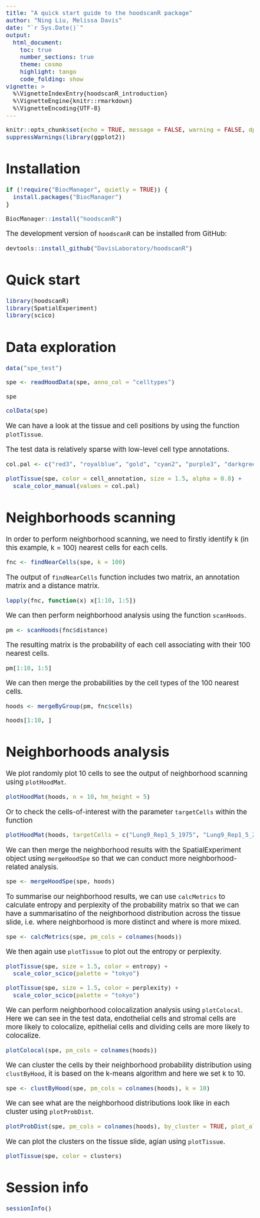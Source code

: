 ```yaml
---
title: "A quick start guide to the hoodscanR package"
author: "Ning Liu, Melissa Davis"
date: "`r Sys.Date()`"
output: 
  html_document:
    toc: true
    number_sections: true
    theme: cosmo
    highlight: tango
    code_folding: show
vignette: >
  %\VignetteIndexEntry{hoodscanR_introduction}
  %\VignetteEngine{knitr::rmarkdown}
  %\VignetteEncoding{UTF-8}
---
```


<style type="text/css">
  body{
  font-size: 14pt;
}
</style>

```r
knitr::opts_chunk$set(echo = TRUE, message = FALSE, warning = FALSE, dpi = 72, fig.retina = 1)
suppressWarnings(library(ggplot2))


```

# Installation

```r
if (!require("BiocManager", quietly = TRUE)) {
  install.packages("BiocManager")
}

BiocManager::install("hoodscanR")
```

The development version of `hoodscanR` can be installed from GitHub:

```r
devtools::install_github("DavisLaboratory/hoodscanR")
```

# Quick start

```r
library(hoodscanR)
library(SpatialExperiment)
library(scico)
```

# Data exploration

```r
data("spe_test")

spe <- readHoodData(spe, anno_col = "celltypes")
```

```r
spe
```

```r
colData(spe)
```

We can have a look at the tissue and cell positions by using the function `plotTissue`.

The test data is relatively sparse with low-level cell type annotations.

```r
col.pal <- c("red3", "royalblue", "gold", "cyan2", "purple3", "darkgreen")

plotTissue(spe, color = cell_annotation, size = 1.5, alpha = 0.8) +
  scale_color_manual(values = col.pal)
```

# Neighborhoods scanning

In order to perform neighborhood scanning, we need to firstly identify k (in this example, k = 100) nearest cells for each cells.

```r
fnc <- findNearCells(spe, k = 100)
```

The output of `findNearCells` function includes two matrix, an annotation matrix and a distance matrix.

```r
lapply(fnc, function(x) x[1:10, 1:5])
```

We can then perform neighborhood analysis using the function `scanHoods`.

```r
pm <- scanHoods(fnc$distance)
```

The resulting matrix is the probability of each cell associating with their 100 nearest cells.

```r
pm[1:10, 1:5]
```

We can then merge the probabilities by the cell types of the 100 nearest cells.

```r
hoods <- mergeByGroup(pm, fnc$cells)
```

```r
hoods[1:10, ]
```

# Neighborhoods analysis

We plot randomly plot 10 cells to see the output of neighborhood scanning using `plotHoodMat`.

```r
plotHoodMat(hoods, n = 10, hm_height = 5)
```

Or to check the cells-of-interest with the parameter `targetCells` within the function

```r
plotHoodMat(hoods, targetCells = c("Lung9_Rep1_5_1975", "Lung9_Rep1_5_2712"), hm_height = 3)
```

We can then merge the neighborhood results with the SpatialExperiment object using `mergeHoodSpe` so that we can conduct more neighborhood-related analysis.

```r
spe <- mergeHoodSpe(spe, hoods)
```

To summarise our neighborhood results, we can use `calcMetrics` to calculate entropy and perplexity of the probability matrix so that we can have a summarisatino of the neighborhood distribution across the tissue slide, i.e. where neighborhood is more distinct and where is more mixed.

```r
spe <- calcMetrics(spe, pm_cols = colnames(hoods))
```

We then again use `plotTissue` to plot out the entropy or perplexity.

```r
plotTissue(spe, size = 1.5, color = entropy) +
  scale_color_scico(palette = "tokyo")
```

```r
plotTissue(spe, size = 1.5, color = perplexity) +
  scale_color_scico(palette = "tokyo")
```

We can perform neighborhood colocalization analysis using `plotColocal`. Here we can see in the test data, endothelial cells and stromal cells are more likely to colocalize, epithelial cells and dividing cells are more likely to colocalize.

```r
plotColocal(spe, pm_cols = colnames(hoods))
```

We can cluster the cells by their neighborhood probability distribution using `clustByHood`, it is based on the k-means algorithm and here we set k to 10.

```r
spe <- clustByHood(spe, pm_cols = colnames(hoods), k = 10)
```

We can see what are the neighborhood distributions look like in each cluster using `plotProbDist`.

```r
plotProbDist(spe, pm_cols = colnames(hoods), by_cluster = TRUE, plot_all = TRUE, show_clusters = as.character(seq(10)))
```

We can plot the clusters on the tissue slide, agian using `plotTissue`.

```r
plotTissue(spe, color = clusters)
```

# Session info

```r
sessionInfo()
```


